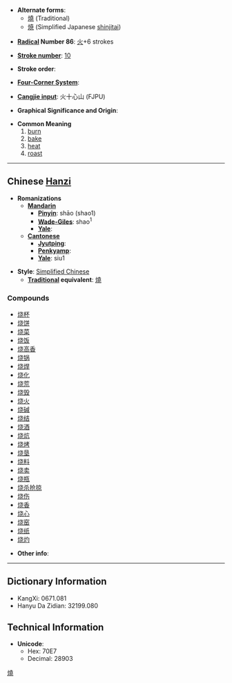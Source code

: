 * '''Alternate forms''':
**[[燒]] (Traditional)
**[[焼]] (Simplified Japanese [[shinjitai]])

* '''[[Wiktionary:Chinese radical index| Radical]] Number 86''': [[Wiktionary:Chinese radical index 火|火]]+6 strokes

* '''[[Wiktionary:Chinese total strokes index|Stroke number]]''': [[Wiktionary:Chinese total strokes index 10|10]]

* '''Stroke order''': 

* '''[[Wiktionary:Chinese four corner index|Four-Corner System]]''': 

* '''[[Wiktionary:Chinese Cangjie index|Cangjie input]]''': 火十心山 (FJPU)

* '''Graphical Significance and Origin''': 

* '''Common Meaning'''
*# [[burn]]
*# [[bake]]
*# [[heat]]
*# [[roast]]

----

== Chinese [[Hanzi]] ==

* '''Romanizations'''
** '''[[Mandarin]]'''
*** '''[[Pinyin]]''': shāo (shao1)
*** '''[[Wade-Giles]]''': shao<sup>1</sup>
*** '''[[Yale]]''': 
** '''[[Cantonese]]'''
*** '''[[Jyutping]]''':
*** '''[[Penkyamp]]''': 
*** '''[[Yale]]''': siu1

* '''Style''': [[Simplified Chinese]] 
** '''[[Traditional Chinese|Traditional]] equivalent''': [[燒]]

===Compounds===
*[[烧杯]]
*[[烧饼]]
*[[烧菜]]
*[[烧饭]]
*[[烧高香]]
*[[烧锅]]
*[[烧焊]]
*[[烧化]]
*[[烧荒]]
*[[烧毁]]
*[[烧火]]
*[[烧碱]]
*[[烧结]]
*[[烧酒]]
*[[烧炕]]
*[[烧烤]]
*[[烧垦]]
*[[烧料]]
*[[烧卖]]
*[[烧瓶]]
*[[烧杀抢掠]]
*[[烧伤]]
*[[烧香]]
*[[烧心]]
*[[烧窑]]
*[[烧纸]]
*[[烧灼]]

* '''Other info''': 

----

== Dictionary Information ==

* KangXi: 0671.081
* Hanyu Da Zidian: 32199.080

== Technical Information ==

* '''Unicode''':
** Hex: 70E7
** Decimal: 28903

[[Category:CJKV characters simplified differently in Japan and China|燒]]